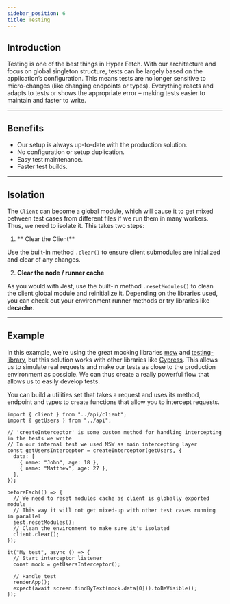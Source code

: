 ```yaml
---
sidebar_position: 6
title: Testing
---
```


## Introduction

Testing is one of the best things in Hyper Fetch. With our architecture and focus on global singleton structure, tests
can be largely based on the application’s configuration. This means tests are no longer sensitive to micro-changes (like
changing endpoints or types). Everything reacts and adapts to tests or shows the appropriate error – making tests easier
to maintain and faster to write.

---

## Benefits

- Our setup is always up-to-date with the production solution.
- No configuration or setup duplication.
- Easy test maintenance.
- Faster test builds.

---

## Isolation

The `Client` can become a global module, which will cause it to get mixed between test cases from different files if we
run them in many workers. Thus, we need to isolate it. This takes two steps:

1. ** Clear the Client**

Use the built-in method `.clear()` to ensure client submodules are initialized and clear of any changes.

2. **Clear the node / runner cache**

As you would with Jest, use the built-in method `.resetModules()` to clean the client global module and reinitialize it.
Depending on the libraries used, you can check out your environment runner methods or try libraries like **decache**.

---

## Example

In this example, we’re using the great mocking libraries [msw](https://mswjs.io/) and
[testing-library](https://testing-library.com/), but this solution works with other libraries like
[Cypress](https://www.cypress.io/). This allows us to simulate real requests and make our tests as close to the
production environment as possible. We can thus create a really powerful flow that allows us to easily develop tests.

You can build a utilities set that takes a request and uses its method, endpoint and types to create functions that
allow you to intercept requests.

```tsx
import { client } from "../api/client";
import { getUsers } from "../api";

// 'createInterceptor' is some custom method for handling intercepting in the tests we write
// In our internal test we used MSW as main intercepting layer
const getUsersInterceptor = createInterceptor(getUsers, {
  data: [
    { name: "John", age: 18 },
    { name: "Matthew", age: 27 },
  ],
});

beforeEach(() => {
  // We need to reset modules cache as client is globally exported module
  // This way it will not get mixed-up with other test cases running in parallel
  jest.resetModules();
  // Clean the environment to make sure it's isolated
  client.clear();
});

it("My test", async () => {
  // Start interceptor listener
  const mock = getUsersInterceptor();

  // Handle test
  renderApp();
  expect(await screen.findByText(mock.data[0])).toBeVisible();
});
```
